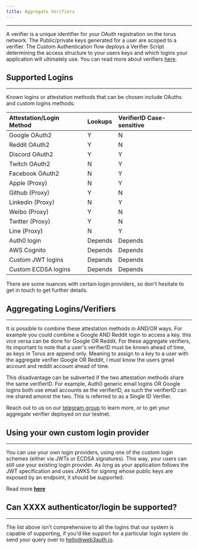 ```yaml
---
title: Aggregate Verifiers
---
```


---

A verifier is a unique identifier for your OAuth registration on the torus network. The Public/private keys generated for a user are scoped to a
verifier. The Custom Authentication flow deploys a Verifier Script determining the access structure to your users keys and which logins your
application will ultimately use. You can read more about verifiers
[here](https://medium.com/toruslabs/key-assignments-resolution-and-retrieval-afb984500612).

## Supported Logins

---

Known logins or attestation methods that can be chosen include OAuths and custom logins methods:

| Attestation/Login Method | Lookups | VerifierID Case-sensitive |
| :----------------------- | :------ | :------------------------ |
| Google OAuth2            | Y       | N                         |
| Reddit OAuth2            | Y       | N                         |
| Discord OAuth2           | Y       | Y                         |
| Twitch OAuth2            | N       | Y                         |
| Facebook OAuth2          | N       | Y                         |
| Apple \(Proxy\)          | N       | Y                         |
| Github \(Proxy\)         | Y       | N                         |
| Linkedin \(Proxy\)       | N       | Y                         |
| Weibo \(Proxy\)          | Y       | N                         |
| Twitter \(Proxy\)        | Y       | N                         |
| Line \(Proxy\)           | N       | Y                         |
| Auth0 login              | Depends | Depends                   |
| AWS Cognito              | Depends | Depends                   |
| Custom JWT logins        | Depends | Depends                   |
| Custom ECDSA logins      | Depends | Depends                   |

There are some nuances with certain login providers, so don't hesitate to get in touch to get further details.

## Aggregating Logins/Verifiers

---

It is possible to combine these attestation methods in AND/OR ways. For example you could combine a Google AND Reddit login to access a key. this vice
versa can be done for Google OR Reddit. For these aggregate verifiers, its important to note that a user's verifierID must be known ahead of time, as
keys in Torus are append only. Meaning to assign to a key to a user with the aggregate verifier Google OR Reddit, I must know the users gmail account
and reddit account ahead of time.

This disadvantage can be subverted if the two attestation methods share the same verifierID. For example, Auth0 generic email logins OR Google logins
both use email accounts as the verifierID, as such the verifierID can me shared amonst the two. This is referred to as a Single ID Verifier.

Reach out to us on our [telegram group](https://t.me/web3auth) to learn more, or to get your aggregate verifier deployed on our testnet.

## Using your own custom login provider

---

You can use your own login providers, using one of the custom login schemes \(either via JWTs or ECDSA signatures\). This way, your users can still
use your existing login provider. As long as your application follows the JWT specification and uses JWKS for signing whose public keys are exposed by
an endpoint, it should be supported.

Read more [**here**](/developing-with-web3auth/customauth/#custom-verifiers)

## Can XXXX authenticator/login be supported?

---

The list above isn't comprehensive to all the logins that our system is capable of supporting, if you'd like support for a particular login system do
send your query over to hello@web3auth.io.
